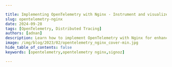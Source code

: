 ```yaml
---

title: Implementing OpenTelemetry with Nginx - Instrument and visualize traces
slug: opentelemetry-nginx
date: 2024-09-28
tags: [OpenTelemetry, Distributed Tracing]
authors: [adnan]
description: Learn how to implement OpenTelemetry with Nginx for enhanced observability. This guide covers setup, configuration, and best practices for effective monitoring.
image: /img/blog/2023/02/opentelemetry_nginx_cover-min.jpg
hide_table_of_contents: false
keywords: [opentelemetry,opentelemetry nginx,signoz]

---
```


<head>
  <script
    type="application/ld+json"
    dangerouslySetInnerHTML={{ __html: JSON.stringify({
  "@context": "https://schema.org",
  "@type": "TechArticle",
  "headline": "Implementing OpenTelemetry with Nginx - Instrument and visualize traces",
  "alternativeHeadline": "A comprehensive guide to setting up OpenTelemetry with Nginx for enhanced observability",
  "author": {
    "@type": "Person",
    "name": "adnan"
  },
  "publisher": {
    "@type": "Organization",
    "name": "SigNoz",
    "logo": {
      "@type": "ImageObject",
      "url": "https://signoz.io/img/SigNozLogo-orange.svg"
    }
  },
  "datePublished": "2024-09-28T00:00:00Z",
  "dateModified": "2024-09-28T00:00:00Z",
  "mainEntityOfPage": {
    "@type": "WebPage",
    "@id": "https://signoz.io/blog/opentelemetry-nginx/"
  },
  "description": "Learn how to implement OpenTelemetry with Nginx for enhanced observability. This guide covers setup, configuration, and best practices for effective monitoring.",
  "keywords": "opentelemetry, opentelemetry nginx, signoz, distributed tracing, observability",
  "articleSection": "Technology",
  "inLanguage": "en",
  "image": {
    "@type": "ImageObject",
    "url": "https://signoz.io/img/blog/2023/02/opentelemetry_nginx_cover-min.jpg",
    "width": 1200,
    "height": 630
  },
  "isPartOf": {
    "@type": "Blog",
    "name": "SigNoz Blog",
    "url": "https://signoz.io/blog/"
  },
  "about": [
    {
      "@type": "Thing",
      "name": "OpenTelemetry",
      "description": "An open-source observability framework for cloud-native software"
    },
    {
      "@type": "Thing",
      "name": "Nginx",
      "description": "A web server that can also be used as a reverse proxy, load balancer, mail proxy and HTTP cache"
    },
    {
      "@type": "Thing",
      "name": "Distributed Tracing",
      "description": "A method used to profile and monitor applications, especially those built using a microservices architecture"
    }
  ],
  "mentions": [
    {
      "@type": "SoftwareApplication",
      "name": "OpenTelemetry",
      "applicationCategory": "Observability Framework"
    },
    {
      "@type": "SoftwareApplication",
      "name": "Nginx",
      "applicationCategory": "Web Server"
    },
    {
      "@type": "SoftwareApplication",
      "name": "SigNoz",
      "applicationCategory": "Observability Platform"
    }
  ],
  "mainEntity": {
    "@type": "HowTo",
    "name": "Implementing OpenTelemetry with Nginx",
    "step": [
      {
        "@type": "HowToStep",
        "name": "Install SigNoz",
        "text": "Deploy SigNoz using Helm charts on a Kubernetes cluster"
      },
      {
        "@type": "HowToStep",
        "name": "Build Nginx with OpenTelemetry module",
        "text": "Create a Docker image of Nginx with the OpenTelemetry module installed"
      },
      {
        "@type": "HowToStep",
        "name": "Configure OpenTelemetry for Nginx",
        "text": "Set up the OpenTelemetry configuration for Nginx to export traces"
      },
      {
        "@type": "HowToStep",
        "name": "Build and deploy backend application",
        "text": "Create and deploy a Go backend application with tracing enabled"
      },
      {
        "@type": "HowToStep",
        "name": "Visualize traces",
        "text": "Use SigNoz to inspect and analyze the collected traces"
      }
    ]
  }
}) }}
  />
</head>

OpenTelemetry is an open-source standard for instrumenting cloud-native applications for generating different types of telemetry data. A robust observability framework set up using OpenTelemetry can help tremendously while troubleshooting software in production.

Nginx is one of the most widely adopted web servers. Most often, nginx is used as a reverse proxy. It serves the frontend or backend applications behind the reverse proxy. In this tutorial, we will learn how to instrument nginx web servers with OpenTelemetry for traces. We will illustrate how to use the OpenTelemetry module, build an nginx container image, deploy it to Kubernetes, and view the traces using SigNoz.

## What is OpenTelemetry and Why Use it with Nginx?

OpenTelemetry is an open-source observability framework that provides a standardized way to collect and export telemetry data. It combines distributed tracing, metrics collection, and logging into a single, cohesive system.

Nginx, a high-performance web server and reverse proxy, plays a critical role in many web architectures. By integrating OpenTelemetry with Nginx, you gain:

<Figure src="/img/blog/2024/09/opentelemetry-nginx-image.webp" alt="" caption="" />1. **Enhanced visibility**: Track requests as they flow through your Nginx servers and into your application services.
2. **Performance insights**: Identify bottlenecks and optimize your Nginx configuration based on real-time data.
3. **Simplified troubleshooting**: Quickly pinpoint issues in complex, distributed systems.
4. **Standardized observability**: Use a single, vendor-neutral framework for all your monitoring needs.

## Quick Start Guide: OpenTelemetry with Nginx

Follow these steps to quickly set up OpenTelemetry with Nginx:

1. **Install OpenTelemetry module for Nginx**
   ```bash
   apt-get update && apt-get install -y nginx-otel-module
   ```

2. **Configure Nginx with OpenTelemetry**
   Add the following to your `nginx.conf`:
   ```nginx
   load_module modules/ngx_http_opentelemetry_module.so;

   http {
     opentelemetry_config /etc/nginx/opentelemetry_config.yaml;
   }
   ```

3. **Create OpenTelemetry configuration**
   In `/etc/nginx/opentelemetry_config.yaml`:
   ```yaml
   service_name: nginx-service
   sampler:
     type: always_on
   exporter:
     otlp:
       endpoint: http://localhost:4317
   ```

4. **Start OpenTelemetry Collector**
   ```bash
   otelcol --config=/etc/otel-collector-config.yaml
   ```

5. **Restart Nginx**
   ```bash
   systemctl restart nginx
   ```

6. **Verify setup**
   Check Nginx error logs for OpenTelemetry initialization messages:
   ```bash
   tail -f /var/log/nginx/error.log
   ```

You should now see OpenTelemetry data being collected from your Nginx server!

## The architecture of the setup

The architecture of the setup used for the tutorial is given below.

<figure data-zoomable align='center'>
<img src="/img/blog/2023/02/architecture_nginx_backend_signoz.webp" alt="Architecture of the setup consisting of nginx, backend and SigNoz"/>
<figcaption><i>Architecture of the setup consisting of nginx, backend and SigNoz</i></figcaption>
</figure>

The setup consists of:

- Three namespaces: nginx, backend, and platform (SigNoz)
- Nginx serves as a reverse proxy (nginx namespace)
- Go backend which does real work (go-backend namespace)
- SigNoz collector collecting the traces (platform namespace)

At the end of the tutorial, setup will be able to track the request from nginx to Go backend.

## Installing SigNoz

<GetStartedSigNoz />

We will install SigNoz by [deploying it with Helm charts](https://signoz.io/docs/install/kubernetes/others/).

<Figure src="/img/blog/2024/09/opentelemetry-nginx-deploy_docker_documentation.webp" alt="" caption="" />Pre-requisites:

- Running Kubernetes cluster (>= 1.21 version)
- 8GB of memory
- 4 CPU cores
- 30 GB of storage

If you have your own cluster, you can use it. Otherwise, you can follow the instructions from the repository itself to run a fully functional cluster using multipass and k3s.

[GitHub: Demo for OpenTelemetry using Nginx, Go and Signoz.](https://github.com/SigNoz/opentelemetry-nginx-tutorial)

In the README you can find detailed instructions on how to install the local Kubernetes cluster.
Navigate to the root of the repository and hit the next commands (for Linux).

```jsx
snap install multipass
git clone <https://github.com/SigNoz/opentelemetry-nginx-tutorial.git>
cd opentelemetry-nginx-tutorial
./start.sh

```

After a while, you will have a fully functional SigNoz platform installed on Kubernetes in the multipass machine.

```jsx
ubuntu@k3s:~/opentelemetry-nginx-tutorial$ k get pods -n platform
NAME                                                READY   STATUS    RESTARTS   AGE
signoz-clickhouse-operator-774d4d6cc-xhf2t          2/2     Running   0          38h
signoz-k8s-infra-otel-deployment-5dfdd7899d-9d9kd   1/1     Running   0          38h
signoz-zookeeper-0                                  1/1     Running   0          38h
signoz-k8s-infra-otel-agent-tnlpj                   1/1     Running   0          38h
chi-signoz-clickhouse-cluster-0-0-0                 1/1     Running   0          38h
signoz-query-service-0                              1/1     Running   0          38h
signoz-otel-collector-d69d59d68-nqx48               1/1     Running   0          38h
signoz-otel-collector-metrics-789475976f-w86bz      1/1     Running   0          38h
signoz-alertmanager-0                               1/1     Running   0          38h
signoz-frontend-57bb96c66f-ch22x                    1/1     Running   0          38h

```

Now let's see how to build the nginx container image with the OpenTelemetry module.

## Building nginx with the OpenTelemetry module

All the container images are located in `package/docker` directory. Let's inspect the nginx Dockerfile.

```jsx
FROM nginx:1.23.1
RUN apt-get update ; apt-get install unzip
ADD <https://github.com/open-telemetry/opentelemetry-cpp-contrib/releases/download/webserver%2Fv1.0.3/opentelemetry-webserver-sdk-x64-linux.tgz> /opt
RUN cd /opt; tar xvzf opentelemetry-webserver-sdk-x64-linux.tgz
RUN cd /opt/opentelemetry-webserver-sdk; ./install.sh
ENV LD_LIBRARY_PATH=$LD_LIBRARY_PATH:/opt/opentelemetry-webserver-sdk/sdk_lib/lib
RUN echo "load_module /opt/opentelemetry-webserver-sdk/WebServerModule/Nginx/1.23.1/ngx_http_opentelemetry_module.so;\\n$(cat /etc/nginx/nginx.conf)" > /etc/nginx/nginx.conf
COPY opentelemetry_module.conf /etc/nginx/conf.d
COPY nginx.conf /etc/nginx/conf.d/default.conf

```

This is the example taken from the OpenTelemetry docs on how to <a href="https://opentelemetry.io/blog/2022/instrument-nginx/" rel="noopener noreferrer nofollow" target="_blank">instrument nginx with OpenTelemetry</a>.

The lines we are interested in are:

- `COPY opentelemetry_module.conf /etc/nginx/conf.d`
- `COPY nginx.conf /etc/nginx/conf.d/default.conf`

The first copy is referring to the configuration of the OpenTelemetry module of the nginx. This is where you can tweak all the config options of the instrumentation itself.

```jsx
NginxModuleEnabled ON;
NginxModuleOtelSpanExporter otlp;
NginxModuleOtelExporterEndpoint signoz-otel-collector.platform:4317;
NginxModuleServiceName NginxService;
NginxModuleServiceNamespace nginx;
NginxModuleServiceInstanceId NginxInstanceId;
NginxModuleResolveBackends ON;
NginxModuleTraceAsError ON;

```

We are using otlp exporter and exporting the traces to the SigNoz collector already installed in the platform namespace at `signoz-otel-collector.platform:4317`. That's the place where the SigNoz collector is living in our setup.

Building this docker image is easy as a docker build. If you want to build an nginx docker image with enabled opentelemetry support you can run the next command in the shell. Nginx configuration file **nginx.conf** and **opentelemetry_module.conf** must be located in the same directory where Dockerfile is located. See the `package/docker/nginx` directory for reference.

```jsx
docker build --tag nginx-otel:latest .

```

Otherwise, to be able to use it in our local Kubernetes instance, you can run `build.sh` and then `deploy.sh` from the multipass machine.

It will deploy the custom-built docker nginx image to the nginx namespace.

```jsx
ubuntu@k3s:~/opentelemetry-nginx-tutorial$ k get pods -n nginx
NAME                     READY   STATUS    RESTARTS   AGE
nginx-845947d9f8-g2rhc   1/1     Running   0          3s

```

## Building Go backend with tracing enabled

We will build a simple GO API to handle multiple endpoints. Tracing will be enabled on the `/getEntry/{id}` endpoint.

Same as for the nginx, the whole solution is located in the package directory at the root of the repository.

In the `internal/config/config.go`, the `setupTracing` function will create a tracing exporter to be used globally in the application. The configuration of the traces is configured here, and you can tweak the options.

In the `internal/handler/handler.go` in the function GetEntry() we will refer to this exporter and export span to the SigNoz otel collector.

The endpoint of the SigNoz collector is configured in the config/env-default `COLLECTOR=signoz-otel-collector.platform:4317`.

You can tweak the endpoint there.

So basically, what happens next:

- The user hits the endpoint /getEntry/1 for eg.
- The service will trigger the handler function GetEntry()
- Span will be started using a global tracer exporter
- At the end of the method, the span will be closed, and traces will be exported to the SigNoz otel collector.

After deploying both nginx and go backend we can inspect the traces directly on the SigNoz frontend.

## Inspecting traces with SigNoz

Since Kubernetes is using multipass and k3s for the running cluster itself additional tweak is needed to expose the SigNoz frontend.

```jsx
➜  ~ multipass list
Name                    State             IPv4             Image
k3s                     Running           10.117.145.50    Ubuntu 22.04 LTS
                                          172.17.0.1
                                          10.42.0.0
                                          10.42.0.1
➜  ~ sudo -- /bin/sh -c ' echo "10.117.145.50 signoz.local" >> /etc/hosts'

```

Since we are using Traefik and ingresses for the distinction on the cluster we will expose signoz.local as the entry point for the SigNoz frontend.

<figure data-zoomable align='center'>
<img src="/img/blog/2023/02/nginx_go_services.webp" alt="nginx and go backend in the list of applications monitored on SigNoz"/>
<figcaption><i>nginx and go backend in the list of applications monitored on SigNoz</i></figcaption>
</figure>

As you can see on the SigNoz UI we have two services:

- Our nginx
- And GO backend

So SigNoz was able to detect those services great. Let's hit the endpoint to get entry 1.

```jsx
➜  ~ multipass list
Name                    State             IPv4             Image
k3s                     Running           10.117.145.50    Ubuntu 22.04 LTS
                                          172.17.0.1
                                          10.42.0.0
                                          10.42.0.1
➜  ~ curl 10.117.145.50/nginx/getEntries/1
Entry doesn't exists.

```

Let's inspect the traces on the SigNoz UI.

<figure data-zoomable align='center'>
<img src="/img/blog/2023/02/nginx_traces.webp" alt="Traces on SigNoz dashboard"/>
<figcaption><i>Traces on the SigNoz dashboard shows requests traveling through nginx to the backend application.</i></figcaption>
</figure>

As can be seen in the picture, the requests are traveling through the nginx to the backend application. The distributed tracing shows 14 spans for a single request. Spans are fundamental building blocks of distributed tracing. A single trace in distributed tracing consists of a series of tagged time intervals known as [spans](https://signoz.io/blog/distributed-tracing-span/).

It returns the 500 error since the API returns 500 for nonexistent entries.

<figure data-zoomable align='center'>
<img src="/img/blog/2023/02/nginx_500_traces.webp" alt="spans with http status codes in attributes"/>
<figcaption><i>http_status_code is 500 in case of non-existent entries</i></figcaption>
</figure>

If we’re hitting the right endpoint, the `http_status_code` shows 200.

<figure data-zoomable align='center'>
<img src="/img/blog/2023/02/nginx_200_traces.webp" alt="spans with http status codes in attributes"/>
<figcaption><i>http_status_code is 200 in case of hitting the right endpoint</i></figcaption>
</figure>

Traces give you a detailed view of how requests are performing across each

As you can see you can easily navigate and find your traces in the UI to inspect the outcome of the steps you have an interest in.

## Troubleshooting Common Issues in OpenTelemetry Nginx Setup

When implementing OpenTelemetry with Nginx, you might encounter some challenges. Here are solutions to common issues:

1. **Module compatibility problems**: Ensure your Nginx version is compatible with the OpenTelemetry module. If you're using a custom-built Nginx, rebuild it with the `-add-dynamic-module` option pointing to the OpenTelemetry module source.
2. **Configuration errors**: Double-check your `nginx.conf` and OpenTelemetry configuration files for syntax errors. Use `nginx -t` to test your Nginx configuration before restarting the service.
3. **Trace context propagation issues**: Verify that the `opentelemetry_propagate` directive is correctly set in your Nginx configuration. Ensure that your backend services are properly extracting and injecting trace context headers.
4. **Performance optimization**: For high-traffic scenarios, consider:
    - Adjusting the sampling rate in your OpenTelemetry configuration
    - Using batch processing for trace and metric exports
    - Optimizing your Nginx configuration for performance (e.g., worker processes, keepalive connections)

## Best Practices for OpenTelemetry Implementation with Nginx

To ensure a robust and effective OpenTelemetry setup with Nginx:

1. **Secure your implementation**:
    - Use TLS for all communications between Nginx, the OpenTelemetry Collector, and your backend
    - Implement proper access controls for your observability data
2. **Scale for large deployments**:
    - Use a distributed tracing backend that can handle your data volume
    - Consider using a separate OpenTelemetry Collector cluster for data processing and forwarding
3. **Implement effective sampling strategies**:
    - Use tail-based sampling for more representative trace collection
    - Adjust sampling rates based on your traffic patterns and observability needs
4. **Continuously monitor and improve**:
    - Regularly review your traces and metrics to identify optimization opportunities
    - Keep your OpenTelemetry components and configurations up to date

By following these practices, you'll create a robust, scalable observability solution that provides deep insights into your Nginx-based infrastructure.

# OpenTelemetry vs Other Observability Solutions for Nginx

When choosing an observability solution for Nginx, it's important to consider various factors. Here's a comparison of OpenTelemetry with other popular options:

| Feature | OpenTelemetry | Nginx Plus | Datadog | ELK Stack |
|---------|---------------|------------|---------|-----------|
| Open Source | Yes | No | No | Yes |
| Vendor Neutral | Yes | No | No | Partially |
| Distributed Tracing | Yes | Limited | Yes | Yes (with APM) |
| Metrics Collection | Yes | Yes | Yes | Yes |
| Log Management | Yes | Yes | Yes | Yes |
| Custom Instrumentation | Yes | Limited | Yes | Yes |
| Language Support | Extensive | N/A | Extensive | Extensive |
| Ease of Integration | Moderate | Easy | Easy | Moderate |
| Scalability | High | Moderate | High | High |
| Community Support | Strong | Limited | Strong | Strong |
| Cloud-Native Support | Excellent | Good | Excellent | Good |
| Cost | Free (excl. backend) | Paid | Paid | Free (self-hosted) |

Key Takeaways:
- OpenTelemetry offers the most flexibility and vendor neutrality
    - SigNoz, an open-source APM built on OpenTelemetry, provides powerful visualization and analysis capabilities for Nginx monitoring
- Nginx Plus provides tight integration but is limited to Nginx-specific monitoring
- Datadog offers a comprehensive SaaS solution but at a higher cost
- ELK Stack provides a powerful open-source alternative but requires more setup

Choose the solution that best fits your specific needs, considering factors like existing infrastructure, budget, and required features.

## Key Takeaways

- OpenTelemetry provides a unified approach to observability for Nginx
- Proper setup and configuration are crucial for effective monitoring
- Distributed tracing offers insights into complex microservices architectures
- Metrics collection helps in performance monitoring and capacity planning
- SigNoz simplifies visualization and analysis of OpenTelemetry data

## FAQs

### What are the system requirements for implementing OpenTelemetry with Nginx?

OpenTelemetry with Nginx requires:

- Nginx version 1.18.0 or higher
- A compatible OpenTelemetry Collector
- Sufficient system resources to handle the additional processing (exact requirements depend on your traffic volume)

### How does OpenTelemetry impact Nginx performance?

The performance impact is generally minimal, typically less than 3% overhead. However, this can vary based on your configuration and traffic volume. Use sampling and optimize your setup to minimize any performance impact.

### Can OpenTelemetry be used with Nginx in containerized environments?

Yes, OpenTelemetry works well in containerized environments. You can include the OpenTelemetry module in your Nginx container image and configure it to send data to a Collector running as a separate service in your container orchestration platform.

### How does OpenTelemetry compare to other observability solutions for Nginx?

OpenTelemetry provides a more comprehensive and standardized approach compared to traditional solutions. It offers:

- A unified framework for traces, metrics, and logs
- Vendor-neutral data collection and export
- Extensive language and framework support
- A growing ecosystem of tools and integrations

This makes OpenTelemetry a more flexible and future-proof choice for Nginx observability.

---

**Related Posts**

[**SigNoz - An open source OpenTelemetry APM**](https://signoz.io/blog/opentelemetry-apm/)

[**OpenTelemetry Collector Complete Guide**](https://signoz.io/blog/opentelemetry-collector-complete-guide/)